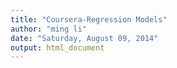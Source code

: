 ```yaml
---
title: "Coursera-Regression Models"
author: "ming li"
date: "Saturday, August 09, 2014"
output: html_document
---
```


### 